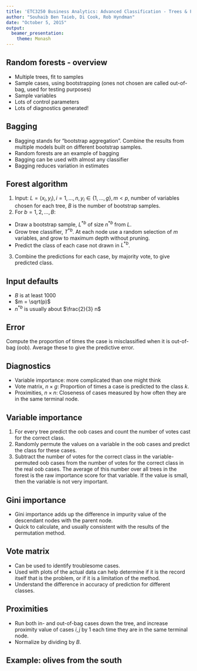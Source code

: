 ```yaml
---
title: 'ETC3250 Business Analytics: Advanced Classification - Trees & Forests'
author: "Souhaib Ben Taieb, Di Cook, Rob Hyndman"
date: "October 5, 2015"
output:
  beamer_presentation: 
    theme: Monash
---
```


## Random forests - overview

- Multiple trees, fit to samples
- Sample cases, using bootstrapping (ones not chosen are called out-of-bag, used for testing purposes)
- Sample variables
- Lots of control parameters
- Lots of diagnostics generated!

## Bagging

- Bagging stands for "bootstrap aggregation". Combine the results from multiple models built on different bootstrap samples.
- Random forests are an example of bagging
- Bagging can be used with almost any classifier
- Bagging reduces variation in estimates

## Forest algorithm

1. Input: $L = {(x_i, y_i), i=1, ..., n}, y_i \in \{1, ..., g\}, m < p$, number of variables chosen for each tree, $B$ is the number of bootstrap samples.
2. For $b =1, 2, ..., B$:
  - Draw a bootstrap sample, $L^{*b}$ of size $n^{*b}$ from $L$.
  - Grow tree classifier, $T^{*b}$. At each node use a random selection of $m$ variables, and grow to maximum depth without pruning.
  - Predict the class of each case not drawn in $L^{*b}$.
3. Combine the predictions for each case, by majority vote, to give predicted class.

## Input defaults

- $B$ is at least $1000$
- $m = \sqrt(p)$
- $n^{*b}$ is usually about $\frac{2}{3} n$

## Error

Compute the proportion of times the case is misclassified when it is out-of-bag (oob). Average these to give the predictive error.

## Diagnostics

- Variable importance: more complicated than one might think
- Vote matrix, $n\times g$: Proportion of times a case is predicted to the class $k$.
- Proximities, $n\times n$: Closeness of cases measured by how often they are in the same terminal node.

## Variable importance

1. For every tree predict the oob cases and count the number of votes cast for the correct class. 
2. Randomly permute the values on a variable in the oob cases and predict the class for these cases. 
3. Subtract the number of votes for the correct class in the variable-permuted oob cases from the number of votes for the correct class in the real oob cases. The average of this number over all trees in the forest is the raw importance score for that variable. If the value is small, then the variable is not very important. 

## Gini importance

- Gini importance adds up the difference in impurity value of the descendant nodes with the parent node. 
- Quick to calculate, and usually consistent with the results of the permutation method.

## Vote matrix

- Can be used to identify troublesome cases.
- Used with plots of the actual data can help determine if it is the record itself that is the problem, or if it is a limitation of the method.
- Understand the difference in accuracy of prediction for different classes.

## Proximities

- Run both in- and out-of-bag cases down the tree, and increase proximity value of cases $i, j$ by 1 each time they are in the same terminal node. 
- Normalize by dividing by $B$.

## Example: olives from the south

